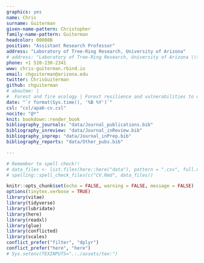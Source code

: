 ```yaml
---
graphics: yes
name: Chris
surname: Guiterman
given-name-pattern: Christopher
family-name-pattern: Guiterman
headcolor: 00008B
position: "Assistant Research Professor"
address: "Laboratory of Tree-Ring Research, University of Arizona"
# address: "Laboratory of Tree-Ring Research, University of Arizona \\tabularnewline Permanent residence: Hanover, New Hampshire \\tabularnewline"
phone: +1 520-230-2341
www: chris-guiterman.rbind.io
email: chguiterman@arizona.edu
twitter: ChrisGuiterman
github: chguiterman
# aboutme: |
#  Forest and fire ecology | Forest resilience and vulnerabilities to climate change | Human influences on forest systems | Applications in dendrochronology
date: "`r format(Sys.time(), '%B %Y')`"
csl: "csl/apa6-cv.csl"
nocite: "@*"
knit: bookdown::render_book
bibliography_journals: "data/Journal_publications.bib"
bibliography_inreview: "data/Journal_inReview.bib"
bibliography_inprep: "data/Journal_inPrep.bib"
bibliography_reports: "data/Other_pubs.bib"

---
```


```r
# Remember to spell check!!
# data_files <- list.files(here::here("data"), pattern = ".csv", full.names = TRUE)
# spelling::spell_check_files(c("CV.Rmd", data_files))
```

```r
knitr::opts_chunk$set(echo = FALSE, warning = FALSE, message = FALSE)
options(tinytex.verbose = TRUE)
library(vitae)
library(tidyverse)
library(lubridate)
library(here)
library(readxl)
library(glue)
library(conflicted)
library(scales)
conflict_prefer("filter", "dplyr")
conflict_prefer("here", "here")
# Sys.setenv(TEXINPUTS=".:./assets/tex:")
```
